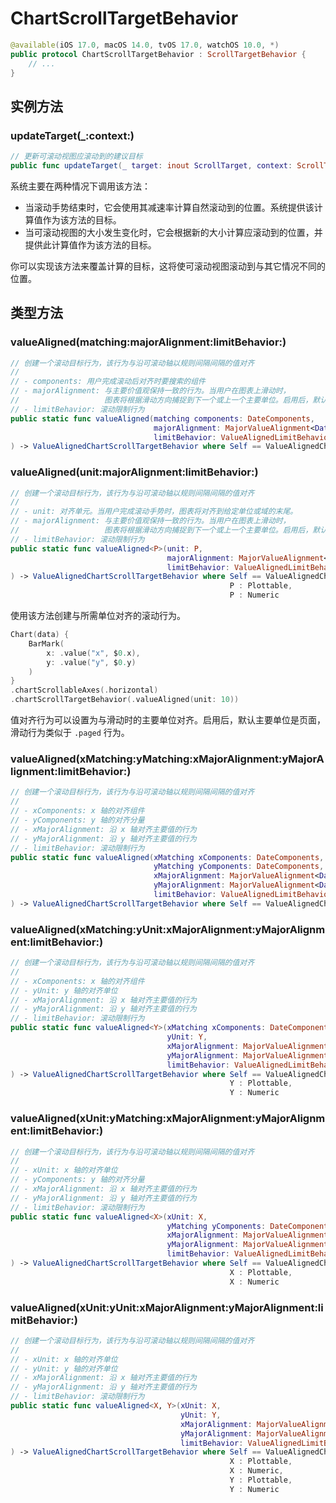 # ChartScrollTargetBehavior

<ToBePolishedAfterTranslation />

<OriginalSource
  title="ChartScrollTargetBehavior"
  url="https://developer.apple.com/documentation/charts/chartscrolltargetbehavior"
  summary="配置图表滚动行为的类型"
/>

```swift
@available(iOS 17.0, macOS 14.0, tvOS 17.0, watchOS 10.0, *)
public protocol ChartScrollTargetBehavior : ScrollTargetBehavior {
    // ...
}
```

## 实例方法

### updateTarget(\_:context:)

```swift
// 更新可滚动视图应滚动到的建议目标
public func updateTarget(_ target: inout ScrollTarget, context: ScrollTargetBehaviorContext)
```

系统主要在两种情况下调用该方法：

- 当滚动手势结束时，它会使用其减速率计算自然滚动到的位置。系统提供该计算值作为该方法的目标。
- 当可滚动视图的大小发生变化时，它会根据新的大小计算应滚动到的位置，并提供此计算值作为该方法的目标。

你可以实现该方法来覆盖计算的目标，这将使可滚动视图滚动到与其它情况不同的位置。

## 类型方法

### valueAligned(matching:majorAlignment:limitBehavior:)

```swift
// 创建一个滚动目标行为，该行为与沿可滚动轴以规则间隔间隔的值对齐
//
// - components: 用户完成滚动后对齐时要搜索的组件
// - majorAlignment: 与主要价值观保持一致的行为。当用户在图表上滑动时，
//                   图表将根据滑动方向捕捉到下一个或上一个主要单位。启用后，默认主要单位是页。
// - limitBehavior: 滚动限制行为
public static func valueAligned(matching components: DateComponents,
                                majorAlignment: MajorValueAlignment<Date>? = nil,
                                limitBehavior: ValueAlignedLimitBehavior = .automatic
) -> ValueAlignedChartScrollTargetBehavior where Self == ValueAlignedChartScrollTargetBehavior
```

### valueAligned(unit:majorAlignment:limitBehavior:)

```swift
// 创建一个滚动目标行为，该行为与沿可滚动轴以规则间隔间隔的值对齐
//
// - unit: 对齐单元。当用户完成滚动手势时，图表将对齐到给定单位或域的末尾。
// - majorAlignment: 与主要价值观保持一致的行为。当用户在图表上滑动时，
//                   图表将根据滑动方向捕捉到下一个或上一个主要单位。启用后，默认主要单位是页。
// - limitBehavior: 滚动限制行为
public static func valueAligned<P>(unit: P,
                                   majorAlignment: MajorValueAlignment<P>? = nil,
                                   limitBehavior: ValueAlignedLimitBehavior = .automatic
) -> ValueAlignedChartScrollTargetBehavior where Self == ValueAlignedChartScrollTargetBehavior,
                                                 P : Plottable,
                                                 P : Numeric
```

使用该方法创建与所需单位对齐的滚动行为。

```swift
Chart(data) {
    BarMark(
        x: .value("x", $0.x),
        y: .value("y", $0.y)
    )
}
.chartScrollableAxes(.horizontal)
.chartScrollTargetBehavior(.valueAligned(unit: 10))
```

值对齐行为可以设置为与滑动时的主要单位对齐。启用后，默认主要单位是页面，滑动行为类似于 `.paged` 行为。

### valueAligned(xMatching:yMatching:xMajorAlignment:yMajorAlignment:limitBehavior:)

```swift
// 创建一个滚动目标行为，该行为与沿可滚动轴以规则间隔间隔的值对齐
//
// - xComponents: x 轴的对齐组件
// - yComponents: y 轴的对齐分量
// - xMajorAlignment: 沿 x 轴对齐主要值的行为
// - yMajorAlignment: 沿 y 轴对齐主要值的行为
// - limitBehavior: 滚动限制行为
public static func valueAligned(xMatching xComponents: DateComponents,
                                yMatching yComponents: DateComponents,
                                xMajorAlignment: MajorValueAlignment<Date>? = nil,
                                yMajorAlignment: MajorValueAlignment<Date>? = nil,
                                limitBehavior: ValueAlignedLimitBehavior = .automatic
) -> ValueAlignedChartScrollTargetBehavior where Self == ValueAlignedChartScrollTargetBehavior
```

### valueAligned(xMatching:yUnit:xMajorAlignment:yMajorAlignment:limitBehavior:)

```swift
// 创建一个滚动目标行为，该行为与沿可滚动轴以规则间隔间隔的值对齐
//
// - xComponents: x 轴的对齐组件
// - yUnit: y 轴的对齐单位
// - xMajorAlignment: 沿 x 轴对齐主要值的行为
// - yMajorAlignment: 沿 y 轴对齐主要值的行为
// - limitBehavior: 滚动限制行为
public static func valueAligned<Y>(xMatching xComponents: DateComponents,
                                   yUnit: Y,
                                   xMajorAlignment: MajorValueAlignment<Date>? = nil,
                                   yMajorAlignment: MajorValueAlignment<Y>? = nil,
                                   limitBehavior: ValueAlignedLimitBehavior = .automatic
) -> ValueAlignedChartScrollTargetBehavior where Self == ValueAlignedChartScrollTargetBehavior,
                                                 Y : Plottable,
                                                 Y : Numeric
```

### valueAligned(xUnit:yMatching:xMajorAlignment:yMajorAlignment:limitBehavior:)

```swift
// 创建一个滚动目标行为，该行为与沿可滚动轴以规则间隔间隔的值对齐
//
// - xUnit: x 轴的对齐单位
// - yComponents: y 轴的对齐分量
// - xMajorAlignment: 沿 x 轴对齐主要值的行为
// - yMajorAlignment: 沿 y 轴对齐主要值的行为
// - limitBehavior: 滚动限制行为
public static func valueAligned<X>(xUnit: X,
                                   yMatching yComponents: DateComponents,
                                   xMajorAlignment: MajorValueAlignment<X>? = nil,
                                   yMajorAlignment: MajorValueAlignment<Date>? = nil,
                                   limitBehavior: ValueAlignedLimitBehavior = .automatic
) -> ValueAlignedChartScrollTargetBehavior where Self == ValueAlignedChartScrollTargetBehavior,
                                                 X : Plottable,
                                                 X : Numeric
```

### valueAligned(xUnit:yUnit:xMajorAlignment:yMajorAlignment:limitBehavior:)

```swift
// 创建一个滚动目标行为，该行为与沿可滚动轴以规则间隔间隔的值对齐
//
// - xUnit: x 轴的对齐单位
// - yUnit: y 轴的对齐单位
// - xMajorAlignment: 沿 x 轴对齐主要值的行为
// - yMajorAlignment: 沿 y 轴对齐主要值的行为
// - limitBehavior: 滚动限制行为
public static func valueAligned<X, Y>(xUnit: X,
                                      yUnit: Y,
                                      xMajorAlignment: MajorValueAlignment<X>? = nil,
                                      yMajorAlignment: MajorValueAlignment<Y>? = nil,
                                      limitBehavior: ValueAlignedLimitBehavior = .automatic
) -> ValueAlignedChartScrollTargetBehavior where Self == ValueAlignedChartScrollTargetBehavior,
                                                 X : Plottable,
                                                 X : Numeric,
                                                 Y : Plottable,
                                                 Y : Numeric
```
